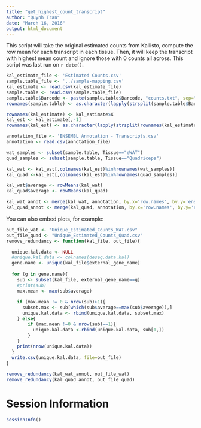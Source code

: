 ```yaml
---
title: "get_highest_count_transcript"
author: "Quynh Tran"
date: "March 16, 2016"
output: html_document
---
```


This script will take the original estimated counts from Kallisto, compute the row mean for each transcript in each tissue. Then, it will keep the transcript with highest mean count and ignore those with 0 counts all across. This script was last run on `r date()`.

```r
kal_estimate_file <- 'Estimated Counts.csv'
sample.table_file <- '../sample-mapping.csv'
kal_estimate <- read.csv(kal_estimate_file)
sample.table <- read.csv(sample.table_file)
sample.table$Barcode <- paste(sample.table$Barcode, "counts.txt", sep="-")
rownames(sample.table) <- as.character(lapply(strsplit(sample.table$Barcode, "-"), "[[",1))

rownames(kal_estimate) <- kal_estimate$X
kal_est <- kal_estimate[,-1]
rownames(kal_est) <- as.character(lapply(strsplit(rownames(kal_estimate), "\\."), "[[", 1))

annotation_file <- 'ENSEMBL Annotation - Transcripts.csv'
annotation <- read.csv(annotation_file)

wat_samples <- subset(sample.table, Tissue=="eWAT")
quad_samples <- subset(sample.table, Tissue=="Quadriceps")

kal_wat <- kal_est[,colnames(kal_est)%in%rownames(wat_samples)]
kal_quad <-kal_est[,colnames(kal_est)%in%rownames(quad_samples)]

kal_wat$average <- rowMeans(kal_wat)
kal_quad$average <- rowMeans(kal_quad)

kal_wat_annot <- merge(kal_wat, annotation, by.x='row.names', by.y='ensembl_transcript_id')
kal_quad_annot <- merge(kal_quad, annotation, by.x='row.names', by.y='ensembl_transcript_id')

```

You can also embed plots, for example:

```r
out_file_wat <- "Unique_Estimated_Counts_WAT.csv"
out_file_quad <- "Unique_Estimated_Counts_Quad.csv"
remove_redundancy <- function(kal_file, out_file){

  unique.kal.data <- NULL
  #unique.kal.data <- colnames(deseq.data.kal)
  gene.name <- unique(kal_file$external_gene_name)
  
  for (g in gene.name){
    sub <- subset(kal_file, external_gene_name==g)
    #print(sub)
    max.mean <- max(sub$average)
   
    if (max.mean != 0 & nrow(sub)>1){
      subset.max <- sub[which(sub$average==max(sub$average)),]
      unique.kal.data <- rbind(unique.kal.data, subset.max)
    } else{
        if (max.mean !=0 & nrow(sub)==1){
          unique.kal.data <-rbind(unique.kal.data, sub[1,])
        }
    }
    print(nrow(unique.kal.data))
  }
  write.csv(unique.kal.data, file=out_file)
}

remove_redundancy(kal_wat_annot, out_file_wat)
remove_redundancy(kal_quad_annot, out_file_quad)
```

# Session Information

```r
sessionInfo()
```
